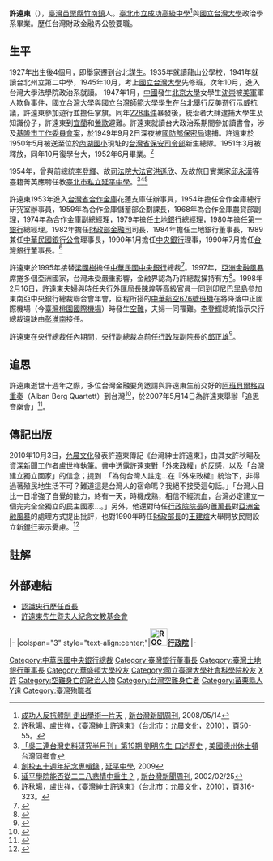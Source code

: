 {{Infobox_officeholder
| name = 許遠東
| image = 央行總裁 許遠東先生.jpg
| image_size = 200px
| office = {{ROC}}第15任[[中華民國中央銀行|中央銀行]]總裁
| term_start = 1995年3月20日
| term_end = {{box|1998年2月16日}}
| predecessor = [[梁國樹|梁國樹]]
| successor = [[彭淮南|彭淮南]]
| president = [[李登輝|李登輝]]
| premierroc = [[連戰|連戰]]<br>[[蕭萬長|蕭萬長]]
| sex =男 
| nationality = {{JPN-EMP}}（1927年－1945年）<br> {{ROC}}（1945年－1998年）
| place of birth ={{TWN-JPN}}[[新竹州|新竹州]][[竹南郡|竹南郡]]
| date of birth = {{birth date|1927|5|22}}
| date of death = {{death date and age|1998|2|16|1927|5|22}}
| place of death ={{ROC|臺灣省}}[[桃園縣|桃園縣]][[大園區|大園鄉]]（今[[桃園市|桃園市]][[大園區|大園區]]）
| educate =
*台北州立第二中學（今[[臺北市立成功高級中學|臺北市立成功高級中學]]）
*國立臺灣大學政治系畢業 
*美國華盛頓大學企業管理研究所研習銀行管理
| past =
*臺灣省合作金庫業務部經理<br>{{Color|blue|(－1974年10月)}}
*臺灣省合作金庫副總經理<br>{{Color|blue|(1974年10月－1979年2月)}}
*臺灣土地銀行總經理<br>{{Color|blue|(1979年2月－1980年11月)}}
*第一商業銀行總經理<br>{{Color|blue|(1980年11月－1982年1月)}}
*財政部金融司司長<br>{{Color|blue|(1982年1月－1984年9月)}}
*財政部保險審議委員會主任委員
*臺灣土地銀行董事長<br>{{Color|blue|(1984年－1990年)}}
*中華民國銀行商業同業公會全國聯合會理事長<br>{{Color|blue|(1989年8月－1998年2月)}}
*中央銀行理事<br>{{Color|blue|(1990年1月－1995年3月)}}
*臺灣銀行董事長<br>{{Color|blue|(1990年－1995年)}}
*中央銀行總裁<br>{{Color|blue|(1995年3月20日－1998年2月16日)}}
*行政院經濟建設委員會委員<br>{{Color|blue|(1995年3月23日－1998年2月16日)}}
*亞洲開發銀行理事<br>{{Color|blue|(1995年4月8日－1998年2月16日)}}
*中美洲銀行理事<br>{{Color|blue|(1995年4月8日－1998年2月16日)}}
*行政院大陸委員會委員<br>{{Color|blue|(1996年4月12日－1998年2月16日)}}
}}

'''許遠東'''（{{bd|1927年|5月22日|1998年|2月16日|CatIdx=H許}}），[[臺灣|臺灣]][[苗栗縣|苗栗縣]][[竹南鎮|竹南鎮]]人。[[臺北市立成功高級中學|臺北市立成功高級中學]]<ref>[http://www.newtaiwan.com.tw/bulletinview.jsp?bulletinid=80822 成功人反抗體制 走出學術一片天] {{Wayback|url=http://www.newtaiwan.com.tw/bulletinview.jsp?bulletinid=80822 |date=20130429165133 }}, [[新台灣新聞周刊|新台灣新聞周刊]], 2008/05/14</ref>與[[國立台灣大學|國立台灣大學]]政治學系畢業。歷任台灣財政金融界公股要職。

==生平==
1927年出生後4個月，即舉家遷到台北謀生。1935年就讀龍山公學校，1941年就讀台北州立第二中學，1945年10月，考上[[國立台灣大學|國立台灣大學]]先修班，次年10月，進入台灣大學法學院政治系就讀。
1947年1月，[[中國|中國]]發生[[北京大學|北京大學]]女學生[[沈崇|沈崇]]被[[美軍|美軍]]軍人欺負事件，[[國立台灣大學|國立台灣大學]]與[[國立台灣師範大學|國立台灣師範大學]]學生在台北舉行反美遊行示威抗議，許遠東參加遊行並擔任掌旗。同年[[228事件|228事件]]暴發後，統治者大肆逮捕大學生及知識份子，許遠東到[[宜蘭縣|宜蘭]]和[[鶯歌|鶯歌]]避難。許遠東就讀台大政治系期間參加讀書會，涉及[[基隆市工作委員會案|基隆市工作委員會案]]，於1949年9月2日深夜被[[國防部保密局|國防部保密局]]逮捕。許遠東於1950年5月被送至位於[[內湖國小|內湖國小]]現址的[[台灣省保安司令部|台灣省保安司令部]]新生總隊。1951年3月被釋放，同年10月復學台大，1952年6月畢業。<ref>許秋暘、盧世祥，《臺灣紳士許遠東》（台北市：允晨文化，2010），頁50-55。</ref>

1954年，曾與前總統[[李登輝|李登輝]]、故[[司法院大法官|司法院大法官]][[洪遜欣|洪遜欣]]、及故旅日實業家[[邱永漢|邱永漢]]等臺籍菁英應聘任教[[臺北市私立延平高級中學|臺北市私立延平中學]]。<ref>[http://www.taahouston.org/2003news/0305_news/actv_rep.htm 「吳三連台灣史料研究半月刊」第19期 劉明先生 口述歷史] {{Wayback|url=http://www.taahouston.org/2003news/0305_news/actv_rep.htm |date=20090106225922 }}, [[美國|美國]][[德克薩斯州|德州]][[休士頓|休士頓]]台灣同鄉會</ref><ref>[http://www.yphs.tp.edu.tw/introduction/new_page_9.htm 創校五十週年紀念專輯錄] {{Wayback|url=http://www.yphs.tp.edu.tw/introduction/new_page_9.htm |date=20160304205724 }}, [[延平中學|延平中學]], 2009</ref><ref>[http://www.newtaiwan.com.tw/bulletinview.jsp?bulletinid=8312 延平學院能否從二二八悲情中重生？] {{Wayback|url=http://www.newtaiwan.com.tw/bulletinview.jsp?bulletinid=8312 |date=20140729130222 }}, [[新台灣新聞周刊|新台灣新聞周刊]], 2002/02/25</ref>

許遠東1953年進入[[台灣省合作金庫|台灣省合作金庫]]花蓮支庫任辦事員，1954年擔任合作金庫總行研究室辦事員，1959年為合作金庫儲蓄部企劃課長，1968年為合作金庫農貸部副理，1974年為合作金庫副總經理，1979年擔任[[臺灣土地銀行|土地銀行]]總經理，1980年擔任[[第一商業銀行|第一銀行]]總經理。1982年擔任[[財政部金融司|財政部金融司]]司長，1984年擔任土地銀行董事長，1989兼任[[中華民國銀行公會|中華民國銀行公會]]理事長，1990年1月擔任[[中華民國中央銀行|中央銀行]]理事，1990年7月擔任[[台灣銀行|台灣銀行]]董事長。<ref>許秋暘，盧世祥，《臺灣紳士許遠東》（台北市：允晨文化，2010），頁316-323。</ref>

許遠東於1995年接替[[梁國樹|梁國樹]]擔任[[中華民國中央銀行|中華民國中央銀行]]總裁<ref>{{Cite news|url=http://www.cw.com.tw/article/index.jsp?id=24255|title=梁國樹跨出央行新步|date=1994-11-03|publisher=天下雜誌|access-date=2008-05-14|archive-url=https://archive.today/20120728111031/http://www.cw.com.tw/article/index.jsp?id=24255|archive-date=2012-07-28|dead-url=yes}}</ref>。1997年，[[亞洲金融風暴|亞洲金融風暴]]席捲多個亞洲國家，台灣未受嚴重影響，金融界認為乃許總裁操持有方<ref>{{Cite news|url=http://nrch.cca.gov.tw/ccahome/website/site20/contents/011/cca220003-li-wpkbhisdict002714-0809-u.xml|title=許遠東|date=2004-05-18|publisher=台灣歷史辭典}}{{dead link|date=2018年4月 |bot=InternetArchiveBot |fix-attempted=yes }}</ref>。1998年2月16日，許遠東夫婦與時任央行外匯局長[[陳煌|陳煌]]等高級官員一同到[[印尼|印尼]][[巴厘岛|巴里島]]參加東南亞中央銀行總裁聯合會年會，回程所搭的[[中華航空676號班機|中華航空676號班機]]在將降落中正國際機場（今[[臺灣桃園國際機場|臺灣桃園國際機場]]）時發生[[中華航空676號班機空難|空難]]，夫婦一同罹難。[[李登輝|李登輝]]總統指示央行總裁遺缺由[[彭淮南|彭淮南]]接任。

許遠東在央行總裁任內期間，央行副總裁為前任[[行政院|行政院]]副院長的[[邱正雄|邱正雄]]<ref>{{Cite news|url=http://news.chinatimes.com/CMoney/News/News-Page/0,4442,content+110601+112008051500612,00.html|title=十年了 邱正雄沒忘記許遠東|date=2008-05-15|publisher=中時電子報}}{{dead link|date=2018年4月 |bot=InternetArchiveBot |fix-attempted=yes }}</ref>。

==追思==
許遠東逝世十週年之際，多位台灣金融要角邀請與許遠東生前交好的[[阿班貝爾格四重奏|阿班貝爾格四重奏]]（Alban Berg Quartett）到台灣<ref>{{Cite news|url=http://www.libertytimes.com.tw/2008/new/may/15/today-art4.htm|title=許遠東逝世十週年 張正傑獻曲懷念|date=2008-05-15|publisher=自由時報|accessdate=2008-05-14|archive-date=2014-02-18|archive-url=https://web.archive.org/web/20140218213159/http://www.libertytimes.com.tw/2008/new/may/15/today-art4.htm|dead-url=no}}</ref>，於2007年5月14日為許遠東舉辦「追思音樂會」<ref>{{Cite news|url=http://news.epochtimes.com/b5/8/5/14/n2117351.htm|title=阿班貝爾格告別演奏 紀念許遠東|date=2004-05-18|publisher=大紀元時報}}</ref>。

==傳記出版==
2010年10月3日，[[允晨文化|允晨文化]]發表許遠東傳記《台灣紳士許遠東》，由其女許秋暘及資深新聞工作者[[盧世祥|盧世祥]]執筆。書中透露許遠東對「[[外來政權|外來政權]]」的反感，以及「台灣建立獨立國家」的信念；提到：「為何台灣人註定…在『外來政權』統治下，非得過著殖民地生活不可？難道這是台灣人的宿命嗎？我絕不接受這句話。」「台灣人日比一日增強了自覺的能力，終有一天，時機成熟，相信不經流血，台灣必定建立一個完完全全獨立的民主國家…。」另外，他還對時任[[行政院院長|行政院院長]]的[[蕭萬長|蕭萬長]]對[[亞洲金融風暴|亞洲金融風暴]]的處理方式提出批評，也對1990年時任[[中華民國財政部|財政部長]]的[[王建煊|王建煊]]大舉開放民間設立新[[銀行|銀行]]表示憂慮。<ref>{{Cite web |url=http://www.libertytimes.com.tw/2010/new/oct/4/today-p2.htm |title=許遠東傳記 透露台獨建國信念 |access-date=2010-10-05 |archive-date=2012-10-24 |archive-url=https://web.archive.org/web/20121024214454/http://www.libertytimes.com.tw/2010/new/oct/4/today-p2.htm |dead-url=no }}</ref>

==註解==
<div class="references-small">
<references />
</div>

==外部連結==
<div class="references-small">
*[http://www.cbc.gov.tw/ct.asp?xItem=27208&ctNode=327&mp=1 認識央行歷任首長] {{Wayback|url=http://www.cbc.gov.tw/ct.asp?xItem=27208&ctNode=327&mp=1 |date=20190629100441 }}
*[https://web.archive.org/web/20100217082926/http://fund.cathaybk.com.tw/ydsheu/index.asp 許遠東先生暨夫人紀念文教基金會]
</div>

{{start box}}
{{s-gov|roc}}
|-
|colspan="3" style="text-align:center;"|'''[[File:ROC_Executive_Yuan_Logo.svg|34px]][[行政院|行政院]]'''
|-
{{s-before|[[梁國樹|梁國樹]]}}
{{s-title|[[中華民國中央銀行|中央銀行]]總裁<br><small>第十五任<br>1995年3月20日－1998年2月16日}}
{{s-after|[[彭淮南|彭淮南]]}}
{{DEFAULTSORT:X許}}

[[Category:中華民國中央銀行總裁|Category:中華民國中央銀行總裁]]
[[Category:臺灣銀行董事長|Category:臺灣銀行董事長]]
[[Category:臺灣土地銀行董事長|Category:臺灣土地銀行董事長]]
[[Category:華盛頓大學校友|Category:華盛頓大學校友]]
[[Category:國立臺灣大學社會科學院校友|Category:國立臺灣大學社會科學院校友]]
[[Category:臺北州立臺北第二中學校校友|X許]]
[[Category:空難身亡的政治人物|Category:空難身亡的政治人物]]
[[Category:台灣空難身亡者|Category:台灣空難身亡者]]
[[Category:苗栗縣人|Category:苗栗縣人]]
[[Category:許姓|Y遠]]
[[Category:臺灣殉職者|Category:臺灣殉職者]]